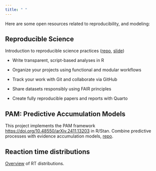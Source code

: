 ```yaml
---
title: " "
---
```


Here are some open resources related to reproducibility, and modeling:

## Reproducible Science

Introduction to reproducible science practices ([repo](https://github.com/Mar-Cald/repro-pre-school), [slide](https://mar-cald.github.io/repro-pre-school/slide/repro-preschool.html#/title-slide))

-   Write transparent, script-based analyses in R

-   Organize your projects using functional and modular workflows

-   Track your work with Git and collaborate via GitHub

-   Share datasets responsibly using FAIR principles

-   Create fully reproducible papers and reports with Quarto

## PAM: Predictive Accumulation Models

This project implements the PAM framework <https://doi.org/10.48550/arXiv.2411.13203> in R/Stan. Combine predictive processes with evidence accumulation models, [repo](https://github.com/Mar-Cald/PAM-PredictiveAccumulationModels).

## Reaction time distributions

[Overview](https://mar-cald.github.io/tempi/) of RT distributions.

